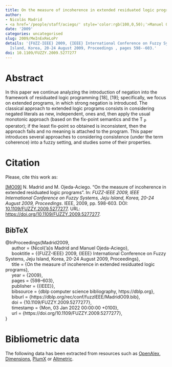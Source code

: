 ```yaml
---
title: On the measure of incoherence in extended residuated logic programs
author:
- Nicolás Madrid
- <a href='/people/staff/aciego/' style='color:rgb(100,0,50);'>Manuel Ojeda-Aciego</a>
date: '2009'
categories: uncategorised
slug: 2009/MeInExReLoPr
details: '{FUZZ-IEEE} 2009, {IEEE} International Conference on Fuzzy Systems, Jeju
  Island, Korea, 20-24 August 2009, Proceedings , pages 598--603.'
doi: 10.1109/FUZZY.2009.5277277
---
```




# Abstract


In this paper we continue analyzing the introduction of negation into the framework of residuated logic programming [18], [19]; specifically, we focus on extended programs, in which strong negation is introduced. The classical approach to extended logic programs consists in considering negated literals as new, independent, ones and, then apply the usual monotonic approach (based on the fix-point semantics and the T <sub xmlns:mml="http://www.w3.org/1998/Math/MathML" xmlns:xlink="http://www.w3.org/1999/xlink">P</sub> operator); if the least fix-point so obtained is inconsistent, then the approach fails and no meaning is attached to the program. This paper introduces several approaches to considering consistence (under the term coherence) into a fuzzy setting, and studies some of their properties.








# Citation
Please, cite this work as:


<a name=bib-Madrid2009></a>[[MO09]](#cite-Madrid2009) N. Madrid and M. Ojeda-Aciego. “On the measure of incoherence in extended residuated logic programs”. In: _FUZZ-IEEE 2009, IEEE International Conference on Fuzzy Systems, Jeju Island, Korea, 20-24 August 2009, Proceedings_. IEEE, 2009, pp. 598-603. DOI: [10.1109/FUZZY.2009.5277277](https://doi.org/10.1109%2FFUZZY.2009.5277277). URL: [https://doi.org/10.1109/FUZZY.2009.5277277](https://doi.org/10.1109/FUZZY.2009.5277277).

::: {.callout-note appearance="minimal" collapse=true}

## BibTeX

@InProceedings{Madrid2009,<br>&nbsp;&nbsp;&nbsp;&nbsp;  author = {Nicol{\a'a}s Madrid and Manuel Ojeda-Aciego},<br>&nbsp;&nbsp;&nbsp;&nbsp;  booktitle = {{FUZZ-IEEE} 2009, {IEEE} International Conference on Fuzzy Systems, Jeju Island, Korea, 20-24 August 2009, Proceedings},<br>&nbsp;&nbsp;&nbsp;&nbsp;  title = {On the measure of incoherence in extended residuated logic programs},<br>&nbsp;&nbsp;&nbsp;&nbsp;  year = {2009},<br>&nbsp;&nbsp;&nbsp;&nbsp;  pages = {598--603},<br>&nbsp;&nbsp;&nbsp;&nbsp;  publisher = {{IEEE}},<br>&nbsp;&nbsp;&nbsp;&nbsp;  bibsource = {dblp computer science bibliography, https://dblp.org},<br>&nbsp;&nbsp;&nbsp;&nbsp;  biburl = {https://dblp.org/rec/conf/fuzzIEEE/MadridO09.bib},<br>&nbsp;&nbsp;&nbsp;&nbsp;  doi = {10.1109/FUZZY.2009.5277277},<br>&nbsp;&nbsp;&nbsp;&nbsp;  timestamp = {Mon, 03 Jan 2022 00:00:00 +0100},<br>&nbsp;&nbsp;&nbsp;&nbsp;  url = {https://doi.org/10.1109/FUZZY.2009.5277277},<br>}

:::



# Bibliometric data


The following data has been extracted from resources such as [OpenAlex](https://openalex.org/), [Dimensions](https://app.dimensions.ai/), [PlumX](https://www.elsevier.com/insights/metrics/plumx) or [Altmetric](https://www.altmetric.com/).

<div style="display: flex; justify-content: center; align-items: center; height: 100%;">
<span class="__dimensions_badge_embed__" data-doi="10.1109/FUZZY.2009.5277277" data-legend="always"></span></div><script async src="https://badge.dimensions.ai/badge.js" charset="utf-8"></script>

<div style="display: flex; justify-content: center; align-items: center; height: 100%;">
<a href="https://plu.mx/plum/a/?doi=10.1109/FUZZY.2009.5277277" class="plumx-details" data-site="plum" data-hide-when-empty="true">On the measure of incoherence in extended residuated logic programs</a></div>

<div style="display: flex; justify-content: center; align-items: center; height: 100%;">
<script type="text/javascript" src="https://d1bxh8uas1mnw7.cloudfront.net/assets/embed.js"></script><div data-badge-type="medium-donut" class="altmetric-embed" data-badge-details="right" data-doi="10.1109/FUZZY.2009.5277277"></div></div>


## Cites

The following graph plots the number of cites received by this work from its publication, on a yearly basis.

```r
#| echo: false
#| results: asis
#| warning: false
#| message: false
source(here::here('scripts', 'manage_publications.R'))
df <- readRDS('citation_history.rds')
plot_citation_history(df)
```



## Papers citing this work

The following is a non-exhaustive list of papers that cite this work:


<a name=bib-Bustince_2015></a>[[1]](#cite-Bustince_2015) H. Bustince, N. Madrid, and M. Ojeda-Aciego. “The Notion of Weak-Contradiction: Definition and Measures”. In: _IEEE Transactions on Fuzzy Systems_ 23.4 (Aug. 2015), p. 1057–1069. ISSN: 1941-0034. DOI: [10.1109/tfuzz.2014.2337934](https://doi.org/10.1109%2Ftfuzz.2014.2337934). URL: [http://dx.doi.org/10.1109/tfuzz.2014.2337934](http://dx.doi.org/10.1109/tfuzz.2014.2337934).

<a name=bib-Cornejo_20171></a>[[2]](#cite-Cornejo_20171) M. E. Cornejo, D. Lobo, and J. Medina. “Measuring the Incoherent Information in Multi-adjoint Normal Logic Programs”. In: _Advances in Fuzzy Logic and Technology 2017_. Springer International Publishing, Sep. 2017, p. 521–533. ISBN: 9783319668307. DOI: [10.1007/978-3-319-66830-7_47](https://doi.org/10.1007%2F978-3-319-66830-7_47). URL: [http://dx.doi.org/10.1007/978-3-319-66830-7_47](http://dx.doi.org/10.1007/978-3-319-66830-7_47).

<a name=bib-Cornejo_2017></a>[[3]](#cite-Cornejo_2017) M. E. Cornejo, D. Lobo, and J. Medina. “Selecting the Coherence Notion in Multi-adjoint Normal Logic Programming”. In: _Advances in Computational Intelligence_. Springer International Publishing, 2017, p. 447–457. ISBN: 9783319591537. DOI: [10.1007/978-3-319-59153-7_39](https://doi.org/10.1007%2F978-3-319-59153-7_39). URL: [http://dx.doi.org/10.1007/978-3-319-59153-7_39](http://dx.doi.org/10.1007/978-3-319-59153-7_39).

<a name=bib-Janssen_2012></a>[[4]](#cite-Janssen_2012) J. Janssen, S. Schockaert, D. Vermeir, et al. “A core language for fuzzy answer set programming”. In: _International Journal of Approximate Reasoning_ 53.4 (Jun. 2012), p. 660–692. ISSN: 0888-613X. DOI: [10.1016/j.ijar.2012.01.005](https://doi.org/10.1016%2Fj.ijar.2012.01.005). URL: [http://dx.doi.org/10.1016/j.ijar.2012.01.005](http://dx.doi.org/10.1016/j.ijar.2012.01.005).

<a name=bib-Madrid_2011></a>[[5]](#cite-Madrid_2011) N. Madrid and M. Ojeda-Aciego. “Measuring Inconsistency in Fuzzy Answer Set Semantics”. In: _IEEE Transactions on Fuzzy Systems_ 19.4 (Aug. 2011), p. 605–622. ISSN: 1941-0034. DOI: [10.1109/tfuzz.2011.2114669](https://doi.org/10.1109%2Ftfuzz.2011.2114669). URL: [http://dx.doi.org/10.1109/tfuzz.2011.2114669](http://dx.doi.org/10.1109/tfuzz.2011.2114669).

<a name=bib-Madrid_20101></a>[[6]](#cite-Madrid_20101) N. Madrid and M. Ojeda-Aciego. “Measuring instability in normal residuated logic programs: Adding information”. In: _International Conference on Fuzzy Systems_. IEEE, Jul. 2010, p. 1–7. DOI: [10.1109/fuzzy.2010.5584819](https://doi.org/10.1109%2Ffuzzy.2010.5584819). URL: [http://dx.doi.org/10.1109/fuzzy.2010.5584819](http://dx.doi.org/10.1109/fuzzy.2010.5584819).

<a name=bib-Madrid_2010></a>[[7]](#cite-Madrid_2010) N. Madrid and M. Ojeda-Aciego. “Measuring Instability in Normal Residuated Logic Programs: Discarding Information”. In: _Information Processing and Management of Uncertainty in Knowledge-Based Systems. Theory and Methods_. Springer Berlin Heidelberg, 2010, p. 128–137. ISBN: 9783642140556. DOI: [10.1007/978-3-642-14055-6_14](https://doi.org/10.1007%2F978-3-642-14055-6_14). URL: [http://dx.doi.org/10.1007/978-3-642-14055-6_14](http://dx.doi.org/10.1007/978-3-642-14055-6_14).

<a name=bib-Madrid_2013></a>[[8]](#cite-Madrid_2013) N. Madrid and M. Ojeda-Aciego. “On the measure of incoherent information in extended multi-adjoint logic programs”. In: _2013 IEEE Symposium on Foundations of Computational Intelligence (FOCI)_. IEEE, Apr. 2013, p. 30–37. DOI: [10.1109/foci.2013.6602452](https://doi.org/10.1109%2Ffoci.2013.6602452). URL: [http://dx.doi.org/10.1109/foci.2013.6602452](http://dx.doi.org/10.1109/foci.2013.6602452).

<a name=bib-Madrid_20111></a>[[9]](#cite-Madrid_20111) N. Madrid and M. Ojeda-Aciego. “On the use of fuzzy stable models for inconsistent classical logic programs”. In: _2011 IEEE Symposium on Foundations of Computational Intelligence (FOCI)_. IEEE, Apr. 2011, p. 115–121. DOI: [10.1109/foci.2011.5949476](https://doi.org/10.1109%2Ffoci.2011.5949476). URL: [http://dx.doi.org/10.1109/foci.2011.5949476](http://dx.doi.org/10.1109/foci.2011.5949476).

